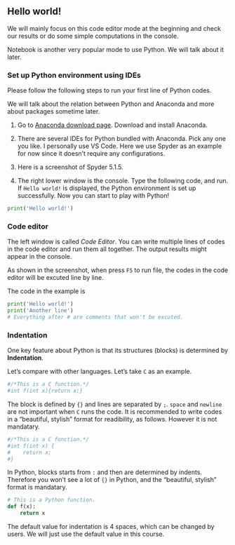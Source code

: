 
## Hello world!



We will mainly focus on this code editor mode at the beginning and check our results or do some simple computations in the console.

Notebook is another very popular mode to use Python. We will talk about it later.




### Set up Python environment using IDEs

Please follow the following steps to run your first line of Python codes.


We will talk about the relation between Python and Anaconda and more about packages sometime later.

1. Go to [Anaconda download page](https://www.anaconda.com/). Download and install Anaconda. 
2. There are several IDEs for Python bundled with Anaconda. Pick any one you like. I personally use VS Code. Here we use Spyder as an example for now since it doesn't require any configurations.
3. Here is a screenshot of Spyder 5.1.5. 


4. The right lower window is the console. Type the following code, and run. If `Hello world!` is displayed, the Python environment is set up successfully. Now you can start to play with Python!

```python
print('Hello world!')
```



### Code editor

The left window is called *Code Editor*. You can write multiple lines of codes in the code editor and run them all together. The output results might appear in the console.



As shown in the screenshot, when press `F5` to run file, the codes in the code editor will be excuted line by line.

The code in the example is

```python
print('Hello world!')
print('Another line')
# Everything after # are comments that won't be excuted.
```



### Indentation
One key feature about Python is that its structures (blocks) is determined by **Indentation**. 

Let's compare with other languages. Let's take `C` as an example.
```r
#/*This is a C function.*/
#int f(int x){return x;}
```
The block is defined by `{}` and lines are separated by `;`. `space` and `newline` are not important when `C` runs the code. It is recommended to write codes in a "beautiful, stylish" format for readibility, as follows. However it is not mandatary.
```r
#/*This is a C function.*/
#int f(int x) {
#    return x;
#}
```

In Python, blocks starts from `:` and then are determined by indents. Therefore you won't see a lot of `{}` in Python, and the "beautiful, stylish" format is mandatary. 
```python
# This is a Python function.
def f(x):
    return x
```


The default value for indentation is 4 spaces, which can be changed by users. We will just use the default value in this course.


